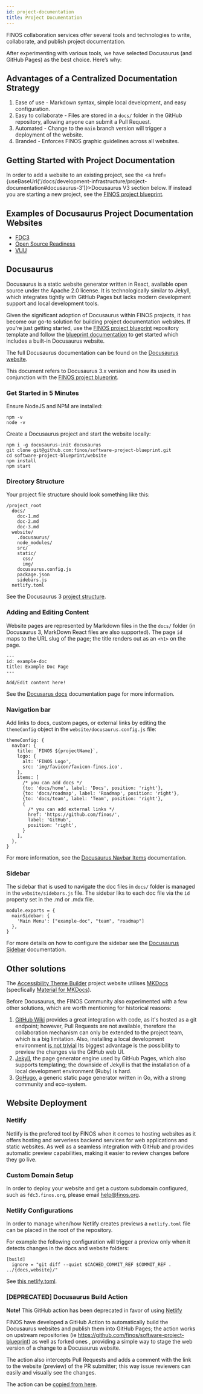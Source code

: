```yaml
---
id: project-documentation
title: Project Documentation
---
```



FINOS collaboration services offer several tools and technologies to write, collaborate, and publish project documentation.

After experimenting with various tools, we have selected Docusaurus (and GitHub Pages) as the best choice. Here’s why:

## Advantages of a Centralized Documentation Strategy

1. Ease of use - Markdown syntax, simple local development, and easy configuration.
2. Easy to collaborate - Files are stored in a `docs/` folder in the GitHub repository, allowing anyone can submit a Pull Request.
3. Automated - Change to the `main` branch version will trigger a deployment of the website.
4. Branded - Enforces FINOS graphic guidelines across all websites.

## Getting Started with Project Documentation

In order to add a website to an existing project, see the <a href={useBaseUrl('/docs/development-infrastructure/project-documentation#docusaurus-3')}>Docusaurus V3</a> section below. If instead you are starting a new project, see the [FINOS project blueprint](https://community.finos.org/docs/collaboration-infrastructure/#finos-project-blueprint).

## Examples of Docusaurus Project Documentation Websites

- [FDC3](https://fd3.finos.org)
- [Open Source Readiness](https://osr.finos.org)
- [VUU](https://vuu.finos.org)

## Docusaurus

Docusaurus is a static website generator written in React, available open source under the Apache 2.0 license. It is technologically similar to Jekyll, which integrates tightly with GitHub Pages but lacks modern development support and local development tools.

Given the significant adoption of Docusaurus within FINOS projects, it has become our go-to solution for building project documentation websites. If you're just getting started, use the [FINOS project blueprint](https://github.com/finos/project-blueprint) repository template and follow the [blueprint documentation](https://community.finos.org/docs/collaboration-infrastructure/#finos-project-blueprint) to get started which includes a built-in Docusaurus website.

The full Docusaurus documentation can be found on the [Docusaurus website](https://docusaurus.io/).

This document refers to Docusaurus 3.x version and how its used in conjunction with the [FINOS project blueprint](https://github.com/finos/project-blueprint).

### Get Started in 5 Minutes

Ensure NodeJS and NPM are installed:
```
npm -v
node -v
```

Create a Docusaurus project and start the website locally:
```
npm i -g docusaurus-init docusaurus
git clone git@github.com:finos/software-project-blueprint.git
cd software-project-blueprint/website
npm install
npm start
```

### Directory Structure

Your project file structure should look something like this:
```
/project_root
  docs/
    doc-1.md
    doc-2.md
    doc-3.md
  website/
    .docusaurus/
    node_modules/
    src/
    static/
      css/
      img/
    docusaurus.config.js
    package.json
    sidebars.js
  netlify.toml  
```

See the Docusaurus 3 [project structure](https://docusaurus.io/docs/installation#project-structure). 

### Adding and Editing Content

Website pages are represented by Markdown files in the the `docs/` folder (in Docusaurus 3, MarkDown React files are also supported). The page `id` maps to the URL slug of the page; the title renders out as an `<h1>` on the page.

```
---
id: example-doc
title: Example Doc Page
---

Add/Edit content here!
```

See the [Docusarus docs](https://docusaurus.io/docs/docs-introduction) documentation page for more information.

### Navigation bar

Add links to docs, custom pages, or external links by editing the `themeConfig` object in the `website/docusaurus.config.js` file:
```
themeConfig: {
  navbar: {
    title: `FINOS ${projectName}`,
    logo: {
      alt: 'FINOS Logo',
      src: 'img/favicon/favicon-finos.ico',
    },
    items: [
      /* you can add docs */
      {to: 'docs/home', label: 'Docs', position: 'right'},
      {to: 'docs/roadmap', label: 'Roadmap', position: 'right'},
      {to: 'docs/team', label: 'Team', position: 'right'},
      {
        /* you can add external links */
        href: 'https://github.com/finos/',
        label: 'GitHub',
        position: 'right',
      }
    ],
  },
}
```

For more information, see the [Docusaurus Navbar Items](https://docusaurus.io/docs/api/themes/configuration#navbar-items) documentation.


### Sidebar

The sidebar that is used to navigate the doc files in `docs/` folder is managed in the `website/sidebars.js` file. The sidebar liks to each doc file via the `id` property set in the .md or .mdx file. 

```
module.exports = {
  mainSidebar: {
    'Main Menu': ["example-doc", "team", "roadmap"]
  },
}
```

For more details on how to configure the sidebar see the [Docusaurus Sidebar](https://docusaurus.io/docs/sidebar/) documentation.

## Other solutions

The [Accessibility Theme Builder](https://a11y-theme-builder.finos.org/) project website utilises [MKDocs](https://www.mkdocs.org/) (specfically [Material for MKDocs](https://squidfunk.github.io/mkdocs-material/getting-started/)).

Before Docusaurus, the FINOS Community also experimented with a few other solutions, which are worth mentioning for historical reasons:

1. [GitHub Wiki](https://help.github.com/en/github/building-a-strong-community/about-wikis) provides a great integration with code, as it's hosted as a git endpoint; however, Pull Requests are not available, therefore the collaboration mechanism can only be extended to the project team, which is a big limitation. Also, installing a local development environment [is not trivial](https://gist.github.com/suewonjp/7493de784f4a88c63d1810031609ee35) Its biggest advantage is the possibility to preview the changes via the GitHub web UI.
2. [Jekyll](https://jekyllrb.com/), the page generator engine used by GitHub Pages, which also supports templating; the downside of Jekyll is that the installation of a local development environment (Ruby) is hard.
3. [GoHugo](https://gohugo.io/), a generic static page generator written in Go, with a strong community and eco-system.

## Website Deployment 

### Netlify 

Netlify is the prefered tool by FINOS when it comes to hosting websites as it offers hosting and serverless backend services for web applications and static websites. As well as a seamless integration with GitHub and provides automatic preview capabilities, making it easier to review changes before they go live.

### Custom Domain Setup

In order to deploy your website and get a custom subdomain configured, such as `fdc3.finos.org`, please email help@finos.org.

### Netlify Configurations

In order to manage when/how Netlify creates previews a `netlify.toml` file can be placed in the root of the repository.

For example the following configuration will trigger a preview only when it detects changes in the docs and website folders:
```
[build]
  ignore = "git diff --quiet $CACHED_COMMIT_REF $COMMIT_REF . ../{docs,website}/"
```
See [this netlify.toml](https://github.com/finos/FDC3/blob/main/netlify.toml).

### [DEPRECATED] Docusaurus Build Action

**Note!** This GitHub action has been deprecated in favor of using [Netlify](https://netlify.com)

FINOS have developed a GitHub Action to automatically build the Docusaurus websites and publish them into GitHub Pages; the action works on upstream repositories (ie https://github.com/finos/software-project-blueprint) as well as forked ones , providing a simple way to stage the web version of a change to a Docusaurus website.

The action also intercepts Pull Requests and adds a comment with the link to the website (preview) of the PR submitter; this way issue reviewers can easily and visually see the changes.

The action can be [copied from here](https://github.com/finos/open-developer-platform/blob/master/.github/workflows/docusaurus.yml.deprecated).